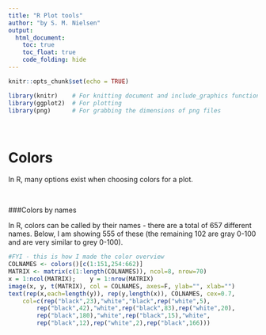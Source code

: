 ```yaml
---
title: "R Plot tools"
author: "by S. M. Nielsen"
output:
  html_document:
    toc: true
    toc_float: true
    code_folding: hide
---
```


```r
knitr::opts_chunk$set(echo = TRUE)
```

```r

library(knitr)    # For knitting document and include_graphics function
library(ggplot2)  # For plotting
library(png)      # For grabbing the dimensions of png files

```

\ 

# Colors

In R, many options exist when choosing colors for a plot.


\ 

###Colors by names

In R, colors can be called by their names - there are a total of 657 different names. Below, I am showing 555 of these (the remaining 102 are gray 0-100 and are very similar to grey 0-100).


```r
#FYI - this is how I made the color overview
COLNAMES <- colors()[c(1:151,254:662)]
MATRIX <- matrix(c(1:length(COLNAMES)), ncol=8, nrow=70)
x = 1:ncol(MATRIX);    y = 1:nrow(MATRIX)
image(x, y, t(MATRIX), col = COLNAMES, axes=F, ylab="", xlab="")
text(rep(x,each=length(y)), rep(y,length(x)), COLNAMES, cex=0.7, 
	col=c(rep("black",23),"white","black",rep("white",5),
		rep("black",42),"white",rep("black",83),rep("white",20),
		rep("black",180),"white",rep("black",15),"white",
		rep("black",12),rep("white",2),rep("black",166)))

```

```r
```


\  

